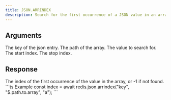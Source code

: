 ```yaml
---
title: JSON.ARRINDEX
description: Search for the first occurrence of a JSON value in an array.
---
```


## Arguments

<ParamField body="key" type="string" required>
    The key of the json entry.
</ParamField>
<ParamField body="path" type="string" default="$">
    The path of the array.
</ParamField>

<ParamField body="value" type="TValue" required>
    The value to search for.
</ParamField>

<ParamField body="start" type="integer" default={0}>
    The start index.
</ParamField>
<ParamField body="stop" type="integer" default={0}>
    The stop index.
</ParamField>


## Response

<ResponseField type="integer[]" required>
  The index of the first occurrence of the value in the array, or -1 if not found.
</ResponseField>

<RequestExample>
```ts Example
const index = await redis.json.arrindex("key", "$.path.to.array", "a");
```
</RequestExample>
